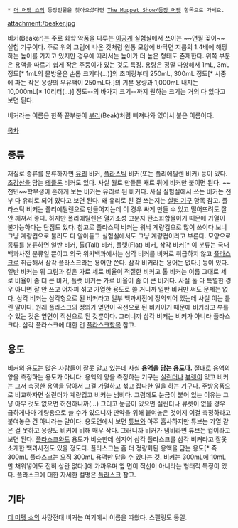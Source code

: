  * [[더 머펫 쇼]]의 등장인물을 찾아오셨다면 [[The Muppet Show/등장 머펫]] 항목으로 가세요.

attachment:/beaker.jpg

비커(Beaker)는 주로 화학 약품을 다루는 [[이공계]] 실험실에서 쓰이는 ~~연필 꽂이~~ 실험 기구이다. 주로 위의 그림에 나온 것처럼 원통 모양에 바닥면 지름의 1.4배에 해당하는 높이를 가지고 있지만 경우에 따라서는 높이가 더 높은 형태도 존재한다. 위쪽 부분은 용액을 따르기 쉽게 작은 주둥이가 있는 것도 특징. 용량은 정말 다양해서 1mL, 3mL 정도[* 1mL의 물방울은 손톱 크기다(...)]의 초미량부터 250mL, 300mL 정도[* 시중에 파는 작은 용량의 우유팩이 250mL다.]의 기본 용량과 1,000mL 내지는 10,000mL[* 10리터(...)] 정도--의 바가지 크기--까지 원하는 크기는 거의 다 있다고 보면 된다.

비커라는 이름은 한쪽 끝부분이 [[부리]](Beak)처럼 삐져나와 있어서 붙은 이름이다.

[[목차]]

== 종류 ==
재질로 종류를 분류하자면 [[유리]] 비커, [[플라스틱]] 비커(또는 폴리에틸렌 비커) 등이 있다. [[초강산]]을 담는 [[테플론]] 비커도 있다. 사실 뭘로 만들든 재료 뒤에 비커만 붙이면 된다. ~~천민~~학부생이 흔하게 보는 비커는 유리로 된 비커다. 사실 실험실에서 쓰는 비커는 전부 다 유리로 되어 있다고 보면 된다. 왜 유리로 된 걸 쓰는지는 [[실험 기구]] 항목 참고. 플라스틱 비커는 폴리에틸렌으로 만들어지는데 이 경우 싸게 만들 수 있고 떨어뜨려도 잘 안 깨져서 좋다. 하지만 폴리에틸렌은 열가소성 고분자 탄소화합물이기 때문에 가열이 불가능하다는 단점도 있다. 참고로 플라스틱 비커는 워낙 계량컵으로 많이 쓰이다 보니 그냥 계량컵으로 불러도 다 알아듣고 실험실에서도 그냥 계량컵이라고 부른다.
모양으로 종류를 분류하면 일반 비커, 톨(Tall) 비커, 플랫(Flat) 비커, 삼각 비커[* 이 분류는 국내 백과사전 분류일 뿐이고 외국 위키백과에서는 삼각 비커를 비커로 취급하지 않고 [[플라스크]]로 취급해서 삼각 플라스크라는 용어만 쓴다. 삼각 비커라는 용어는 없다.] 등이 있다. 일반 비커는 위 그림과 같은 가로 세로 비율이 적절한 비커고 톨 비커는 이름 그대로 세로 비율이 좀 더 큰 비커, 플랫 비커는 가로 비율이 좀 더 큰 비커다. 사실 둘 다 특별한 경우 아니면 잘 안 쓰고 어차피 섞고 가열한 용도로 쓸 거니까 일반 비커만 써도 문제는 없다. 삼각 비커는 삼각형으로 된 비커라고 일부 백과사전에 정의되어 있는데 사실 이는 틀린 말이다. 원래 플라스크의 정의가 옆면이 곡선으로 된 비커이기 때문에 비커라고 부를 수 있는 것은 옆면이 직선으로 된 것뿐이다. 그러니까 삼각 비커는 비커가 아니라 플라스크다. 삼각 플라스크에 대한 건 [[플라스크]]항목 참고.

== 용도 ==
비커의 용도는 많은 사람들이 잘못 알고 있는데 사실 '''용액을 담는 용도다.''' 절대로 용액의 양을 측정하는 용도가 아니다. 용액의 양을 측정하는 기구는 [[실린더]]나 [[뷰렛]]이 있고 비커는 그저 측정한 용액을 담아서 그걸 가열하고 섞고 잡다한 일을 하는 기구다. 주방용품으로 비교하자면 실린더가 계량컵고 비커는 냄비다. 그럼에도 눈금이 붙어 있는 이유는 그냥 아무 것도 없으면 허전하니까(...) 그리고 눈금이 있으면 실린더나 뷰렛이 없을 경우 급하게나마 계량용으로 쓸 수가 있으니까 만약을 위해 붙여놓은 것이지 이걸 측정하라고 붙여놓은 건 아니라는 말이다. 용도면에서 보면 [[튜브]]와 아주 흡사하지만 튜브는 가열 같은 걸 못하고 용량도 비커에 비해 매우 작다. 그러니까 비커가 냄비라면 튜브는 컵이라고 보면 된다. [[플라스크]]와도 용도가 비슷한데 심지어 삼각 플라스크를 삼각 비커라고 잘못 소개한 백과사전도 있을 정도다. 플라스크는 좀 더 정량화된 용액을 담는 용도[* 즉 300mL 플라스크는 오직 300mL 용액만 담을 수 있다는 것. 비커는 300mL에 10mL만 채워넣어도 전혀 상관 없다.]에 가까우며 옆 면이 직선이 아니라는 형태적 특징이 있다. 플라스크에 대한 자세한 설명은 [[플라스크]] 참고.

== 기타 ==
[[더 머펫 쇼]]의 사망전대 비커는 여기에서 이름을 따왔다. 스펠링도 동일.
